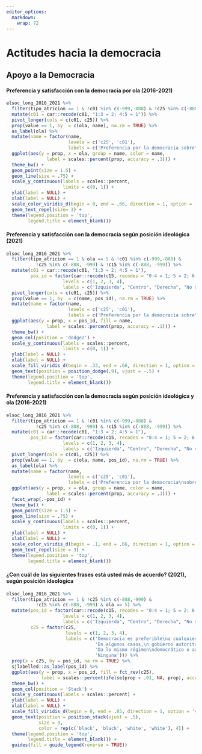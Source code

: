 ```yaml
---
editor_options: 
  markdown: 
    wrap: 72
---
```


# Actitudes hacia la democracia

## Apoyo a la Democracia

#### Preferencia y satisfacción con la democracia por ola (2016-2021)

```r

elsoc_long_2016_2021 %>%
  filter(tipo_atricion == 1 & !c01 %in% c(-999,-888) & !c25 %in% c(-888, -999)) %>%
  mutate(c01 = car::recode(c01, "1:3 = 2; 4:5 = 1")) %>% 
  pivot_longer(cols = c(c01, c25)) %>% 
  prop(value == 1, by  = c(ola, name), na.rm = TRUE) %>% 
  as_label(ola) %>% 
  mutate(name = factor(name,
                       levels = c('c25', 'c01'),
                       labels = c('Preferencia por la democracia sobre\ncualquier otra forma de gobierno', 'Satisfacción con la democracia'))) %>% 
  ggplot(aes(y = prop, x = ola, group = name, color = name,
               label = scales::percent(prop, accuracy = .1))) +
  theme_bw() + 
  geom_point(size = 1.5) +
  geom_line(size = .75) + 
  scale_y_continuous(labels = scales::percent,
                     limits = c(0, 1)) +
  ylab(label = NULL) +
  xlab(label = NULL) +
  scale_color_viridis_d(begin = 0, end = .66, direction = 1, option = 'viridis') +
  geom_text_repel(size= 3) +
  theme(legend.position = 'top',   
        legend.title = element_blank())

```

#### Preferencia y satisfacción con la democracia según posición ideológica (2021)

```r

elsoc_long_2016_2021 %>%
  filter(tipo_atricion == 1 & ola == 5 & !c01 %in% c(-999,-888) & 
           !c25 %in% c(-888, -999) & !c15 %in% c(-888, -999)) %>%
  mutate(c01 = car::recode(c01, "1:3 = 2; 4:5 = 1"),
         pos_id = factor(car::recode(c15, recodes = "0:4 = 1; 5 = 2; 6:10 = 3; 11:12 = 4"),
                     levels = c(1, 2, 3, 4),
                     labels = c('Izquierda', "Centro", "Derecha", "No se identifica"))) %>% 
  pivot_longer(cols = c(c01, c25)) %>% 
  prop(value == 1, by  = c(name, pos_id), na.rm = TRUE) %>% 
  mutate(name = factor(name,
                       levels = c('c25', 'c01'),
                       labels = c('Preferencia por la democracia sobre\ncualquier otra forma de gobierno', 'Satisfacción con la democracia'))) %>% 
  ggplot(aes(y = prop, x = pos_id, fill = name,
               label = scales::percent(prop, accuracy = .1))) +
  theme_bw() + 
  geom_col(position = 'dodge2') + 
  scale_y_continuous(labels = scales::percent,
                     limits = c(0, 1)) +
  ylab(label = NULL) +
  xlab(label = NULL) +
  scale_fill_viridis_d(begin = .33, end = .66, direction = 1, option = 'viridis') +
  geom_text(position = position_dodge(.9), vjust = -.5) + 
  theme(legend.position = 'top',   
        legend.title = element_blank())

```


#### Preferencia y satisfacción con la democracia según posición ideológica y ola (2016-2021)

```r

elsoc_long_2016_2021 %>%
  filter(tipo_atricion == 1 & !c01 %in% c(-999,-888) & 
           !c25 %in% c(-888, -999) & !c15 %in% c(-888, -999)) %>%
  mutate(c01 = car::recode(c01, "1:3 = 2; 4:5 = 1"),
         pos_id = factor(car::recode(c15, recodes = "0:4 = 1; 5 = 2; 6:10 = 3; 11:12 = 4"),
                     levels = c(1, 2, 3, 4),
                     labels = c('Izquierda', "Centro", "Derecha", "No se identifica"))) %>% 
  pivot_longer(cols = c(c01, c25)) %>% 
  prop(value == 1, by  = c(ola, name, pos_id), na.rm = TRUE) %>% 
  as_label(ola) %>% 
  mutate(name = factor(name,
                       levels = c('c25', 'c01'),
                       labels = c('Preferencia por la democracia\nsobre cualquier otra forma de gobierno', 'Satisfacción con la democracia'))) %>% 
  ggplot(aes(y = prop, x = ola, group = name, color = name,
               label = scales::percent(prop, accuracy = .1))) +
  facet_wrap(.~pos_id) +
  theme_bw() + 
  geom_point(size = 1.5) + 
  geom_line(size = .75) +
  scale_y_continuous(labels = scales::percent,
                     limits = c(0, 1)) +
  ylab(label = NULL) +
  xlab(label = NULL) +
  scale_color_viridis_d(begin = .1, end = .66, direction = 1, option = 'viridis') +
  geom_text_repel(size = 3) +
  theme(legend.position = 'top',   
        legend.title = element_blank())

```


#### ¿Con cuál de las siguientes frases está usted más de acuerdo? (2021), según posición ideológica

<!-- ### 3.3. ¿Con cuál de las siguientes frases está usted más de acuerdo? (2019), según posición ideológica -->

```r
elsoc_long_2016_2021 %>%
  filter(tipo_atricion == 1 & !c25 %in% c(-888,-999) & 
           !c15 %in% c(-888, -999) & ola == 5) %>%
  mutate(pos_id = factor(car::recode(c15, recodes = "0:4 = 1; 5 = 2; 6:10 = 3; 11:12 = 4"),
                     levels = c(1, 2, 3, 4),
                     labels = c('Izquierda', "Centro", "Derecha", "No se identifica")),
         c25 = factor(c25, 
                      levels = c(1, 2, 3, 4),
                      labels = c('Democracia es preferible\na cualquier otra forma\nde gobierno', 
                                 'En algunos casos,\n gobierno autoritario puede\n ser preferible',
                                 'Da lo mismo régimen\ndemocrático o autoritario', 
                                 'Ninguna'))) %>%
  prop(x = c25, by = pos_id, na.rm = TRUE) %>% 
  sjlabelled::as_label(pos_id) %>% 
  ggplot(aes(y = prop, x = pos_id, fill = fct_rev(c25), 
             label = scales::percent(ifelse(prop < .01, NA, prop), accuracy = .1))) + 
  theme_bw() + 
  geom_col(position = 'Stack') +
  scale_y_continuous(labels = scales::percent) +
  ylab(label = NULL) +
  xlab(label = NULL) +
  scale_fill_viridis_d(begin = 0, end = .85, direction = 1, option = 'viridis') +
  geom_text(position = position_stack(vjust = .5),
            size = 3,
            color = rep(c('black', 'black', 'white', 'white'), 4)) + 
  theme(legend.position = 'top',
        legend.title = element_blank()) + 
  guides(fill = guide_legend(reverse = TRUE))

```





